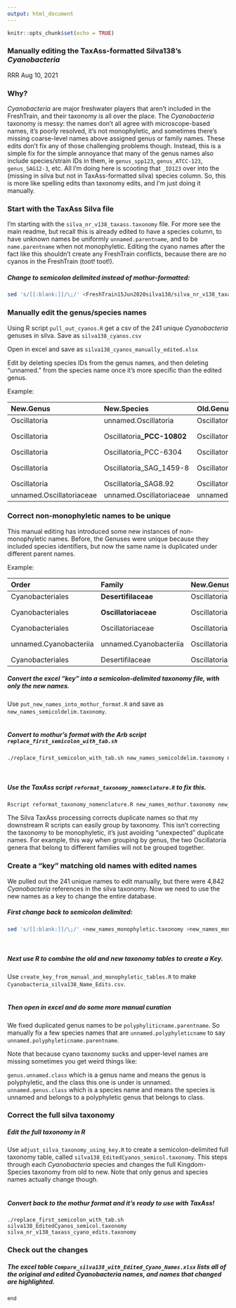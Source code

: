 ```yaml
---
output: html_document
---
```


```r
knitr::opts_chunk$set(echo = TRUE)
```

### Manually editing the TaxAss-formatted Silva138's _Cyanobacteria_
RRR Aug 10, 2021  


### Why?

_Cyanobacteria_ are major freshwater players that aren't included in the FreshTrain, and their taxonomy is all over the place. The _Cyanobacteria_ taxonomy is messy: the names don't all agree with microscope-based names, it's poorly resolved, it's not monophyletic, and sometimes there's missing coarse-level names above assigned genus or family names. These edits don't fix any of those challenging problems though. Instead, this is a simple fix for the simple annoyance that many of the genus names also include species/strain IDs in them, ie `genus_spp123`, `genus_ATCC-123`, `genus_SAG12-3`, etc. All I'm doing here is scooting that `_ID123` over into the (missing in silva but not in TaxAss-formatted silva) species column. So, this is more like spelling edits than taxonomy edits, and I'm just doing it manually.

### Start with the TaxAss Silva file  

I'm starting with the `silva_nr_v138_taxass.taxonomy` file. For more see the main readme, but recall this is already edited to have a species column, to have unknown names be uniformly `unnamed.parentname`, and to be `name.parentname` when not monophyletic. Editing the cyano names after the fact like this shouldn't create any FreshTrain conflicts, because there are no cyanos in the FreshTrain (toot! toot!).

##### Change to semicolon delimited instead of mothur-formatted:  
```bash
sed 's/[[:blank:]]/\;/' <FreshTrain15Jun2020silva138/silva_nr_v138_taxass.taxonomy >silva138_semicol.taxonomy
```

### Manually edit the genus/species names  

Using R script `pull_out_cyanos.R` get a csv of the 241 unique _Cyanobacteria_ genuses in silva. Save as `silva138_cyanos.csv` 

Open in excel and save as `silva138_cyanos_manually_edited.xlsx`  

Edit by deleting species IDs from the genus names, and then deleting "unnamed." from the species name once it's more specific than the edited genus. 

Example:  

New.Genus	| New.Species	| Old.Genus	| Old.Species
|:-----------|:-------------|:-----------|:-------------|
Oscillatoria | unnamed.Oscillatoria | Oscillatoria | unnamed.Oscillatoria
Oscillatoria | Oscillatoria**\_PCC-10802** | Oscillatoria_PCC-10802 | **unnamed.**Oscillatoria_PCC-10802
Oscillatoria | Oscillatoria_PCC-6304 | Oscillatoria_PCC-6304 | unnamed.Oscillatoria_PCC-6304
Oscillatoria | Oscillatoria_SAG_1459-8 | Oscillatoria_SAG_1459-8 | unnamed.Oscillatoria_SAG_1459-8
Oscillatoria | Oscillatoria_SAG8.92 | Oscillatoria_SAG8.92 | unnamed.Oscillatoria_SAG8.92
unnamed.Oscillatoriaceae | unnamed.Oscillatoriaceae | unnamed.Oscillatoriaceae | unnamed.Oscillatoriaceae

### Correct non-monophyletic names to be unique   

This manual editing has introduced some new instances of non-monophyletic names. Before, the Genuses were unique because they included species identifiers, but now the same name is duplicated under different parent names.    

Example:  

Order | Family | New.Genus	| New.Species	| Old.Genus	
|:-----------|:-------------|:-------|:-------------|:--------------|
Cyanobacteriales | **Desertifilaceae** | Oscillatoria | unnamed.Oscillatoria | Oscillatoria
Cyanobacteriales | **Oscillatoriaceae** | Oscillatoria | Oscillatoria_PCC-10802 | Oscillatoria_PCC-10802
Cyanobacteriales | Oscillatoriaceae | Oscillatoria | Oscillatoria_PCC-6304 | Oscillatoria_PCC-6304
unnamed.Cyanobacteriia | unnamed.Cyanobacteriia | Oscillatoria | Oscillatoria_SAG_1459-8 | Oscillatoria_SAG_1459-8
Cyanobacteriales | Desertifilaceae | Oscillatoria | Oscillatoria_SAG8.92 | Oscillatoria_SAG8.92  


##### Convert the excel "key" into a semicolon-delimited taxonomy file, with only the new names.  

Use `put_new_names_into_mothur_format.R` and save as `new_names_semicoldelim.taxonomy`.  
<br>

##### Convert to mothur's format with the Arb script `replace_first_semicolon_with_tab.sh`  

```bash
./replace_first_semicolon_with_tab.sh new_names_semicoldelim.taxonomy new_names_mothur.taxonomy
```
<br>

##### Use the TaxAss script `reformat_taxonomy_nomenclature.R` to fix this.   

```bash
Rscript reformat_taxonomy_nomenclature.R new_names_mothur.taxonomy new_names_monophyletic.taxonomy General
```

The Silva TaxAss processing corrects duplicate names so that my downstream R scripts can easily group by taxonomy. This isn't correcting the taxonomy to be monophyletic, it's just avoiding "unexpected" duplicate names. For example, this way when grouping by genus, the two Oscillatoria genera that belong to different families will not be grouped together.  


### Create a "key" matching old names with edited names  

We pulled out the 241 unique names to edit manually, but there were 4,842 _Cyanobacteria_ references in the silva taxonomy. Now we need to use the new names as a key to change the entire database.  

##### First change back to semicolon delimited:

```bash
sed 's/[[:blank:]]/\;/' <new_names_monophyletic.taxonomy >new_names_monophyletic_semicol.taxonomy
```
<br>

##### Next use R to combine the old and new taxonomy tables to create a Key.  
Use `create_key_from_manual_and_monophyletic_tables.R` to make `Cyanobacteria_silva138_Name_Edits.csv`.  
<br>

##### Then open in excel and do some more manual curation  
We fixed duplicated genus names to be `polyphyliticname.parentname`. So manually fix a few species names that are `unnamed.polyphyleticname` to say `unnamed.polyphyleticname.parentname`.  

Note that because cyano taxonomy sucks and upper-level names are missing sometimes you get weird things like:    

`genus.unnamed.class`  which is a genus name and means the genus is polyphyletic, and the class this one is under is unnamed.  
`unnamed.genus.class`  which is a species name and means the species is unnamed and belongs to a polyphyletic genus that belongs to class.  

### Correct the full silva taxonomy  

##### Edit the full taxonomy in R
Use `adjust_silva_taxonomy_using_key.R` to create a semicolon-delimited full taxonomy table, called `silva138_EditedCyanos_semicol.taxonomy`. This steps through each _Cyanobacteria_ species and changes the full Kingdom-Species taxonomy from old to new. Note that only genus and species names actually change though.  
<br>


##### Convert back to the mothur format and it's ready to use with TaxAss!  
```shell
./replace_first_semicolon_with_tab.sh silva138_EditedCyanos_semicol.taxonomy silva_nr_v138_taxass_cyano_edits.taxonomy
```

### Check out the changes 

##### The excel table `Compare_silva138_with_Edited_Cyano_Names.xlsx` lists all of the original and edited _Cyanobacteria_ names, and names that changed are highlighted.  

~end~
